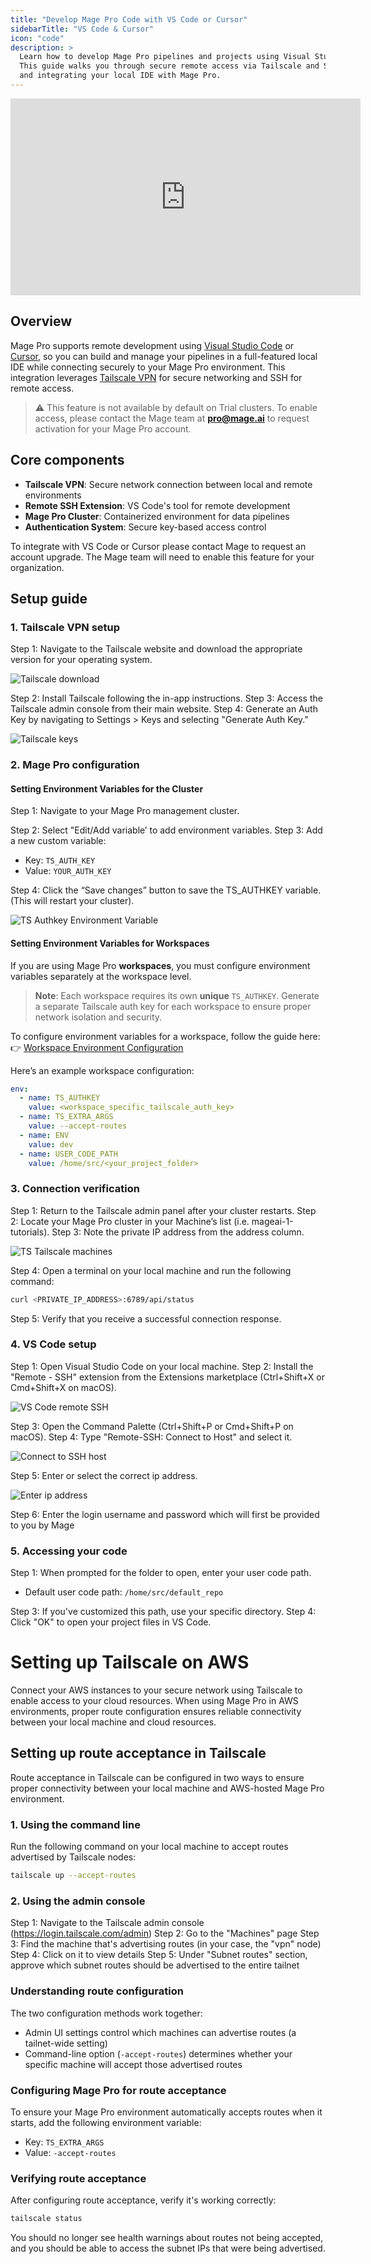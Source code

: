 ```yaml
---
title: "Develop Mage Pro Code with VS Code or Cursor"
sidebarTitle: "VS Code & Cursor"
icon: "code"
description: >
  Learn how to develop Mage Pro pipelines and projects using Visual Studio Code or Cursor.
  This guide walks you through secure remote access via Tailscale and SSH, environment configuration,
  and integrating your local IDE with Mage Pro.
---
```



<ProOnly source="visual studio code" />

<iframe width="560" height="315" 
src="https://www.youtube.com/embed/pxC8lY3SZ8U?si=M7WLPEbZg00oqVD_" 
title="YouTube video player" 
frameborder="0" 
allow="accelerometer; autoplay; clipboard-write; encrypted-media; gyroscope; picture-in-picture; web-share" 
referrerpolicy="strict-origin-when-cross-origin" allowfullscreen>
</iframe>

## Overview

Mage Pro supports remote development using [Visual Studio Code](https://code.visualstudio.com/) or [Cursor](https://www.cursor.so/), so you can build and manage your pipelines in a full-featured local IDE while connecting securely to your Mage Pro environment. This integration leverages [Tailscale VPN](https://tailscale.com/) for secure networking and SSH for remote access.

> ⚠️ This feature is not available by default on Trial clusters.
> To enable access, please contact the Mage team at **[pro@mage.ai](mailto:pro@mage.ai)** to request activation for your Mage Pro account.

## Core components

- **Tailscale VPN**: Secure network connection between local and remote environments
- **Remote SSH Extension**: VS Code's tool for remote development
- **Mage Pro Cluster**: Containerized environment for data pipelines
- **Authentication System**: Secure key-based access control

To integrate with VS Code or Cursor please contact Mage to request an account upgrade. The Mage team will need to enable this feature for your organization.

## Setup guide

### 1. Tailscale VPN setup

Step 1: Navigate to the Tailscale website and download the appropriate version for your operating system.

<Frame>
  <img
    alt="Tailscale download "
    src="https://mage-ai.github.io/assets/pro/features/vs-code/Tailscale-download.png"
  />
</Frame>

Step 2: Install Tailscale following the in-app instructions.
Step 3: Access the Tailscale admin console from their main website.
Step 4: Generate an Auth Key by navigating to Settings > Keys and selecting "Generate Auth Key."

<Frame>
  <img
    alt="Tailscale keys"
    src="https://mage-ai.github.io/assets/pro/features/vs-code/tailscale-keys.jpg"
  />
</Frame>

### 2. Mage Pro configuration

#### Setting Environment Variables for the Cluster

Step 1: Navigate to your Mage Pro management cluster.

Step 2: Select "Edit/Add variable’ to add environment variables.
Step 3: Add a new custom variable:

- Key: `TS_AUTH_KEY`
- Value: `YOUR_AUTH_KEY`

Step 4: Click the “Save changes” button to save the TS_AUTHKEY variable. 
(This will restart your cluster).

<Frame>
  <img
    alt="TS Authkey Environment Variable"
    src="https://mage-ai.github.io/assets/pro/features/vs-code/tailscale-authkey.png"
  />
</Frame>

#### Setting Environment Variables for Workspaces

If you are using Mage Pro **workspaces**, you must configure environment variables separately at the workspace level.
> **Note**: Each workspace requires its own **unique** `TS_AUTHKEY`.
> Generate a separate Tailscale auth key for each workspace to ensure proper network isolation and security.

To configure environment variables for a workspace, follow the guide here:
👉 [Workspace Environment Configuration](/guides/developer-ux/workspaces#environment-configuration)

Here’s an example workspace configuration:

```yaml
env:
  - name: TS_AUTHKEY
    value: <workspace_specific_tailscale_auth_key>
  - name: TS_EXTRA_ARGS
    value: --accept-routes
  - name: ENV
    value: dev
  - name: USER_CODE_PATH
    value: /home/src/<your_project_folder>
```

### 3. Connection verification

Step 1: Return to the Tailscale admin panel after your cluster restarts.
Step 2: Locate your Mage Pro cluster in your Machine’s list (i.e. mageai-1-tutorials).
Step 3: Note the private IP address from the address column.

<Frame>
  <img
    alt="TS Tailscale machines"
    src="https://mage-ai.github.io/assets/pro/features/vs-code/tailscale-machines.jpg"
  />
</Frame>

Step 4: Open a terminal on your local machine and run the following command:

```bash
curl <PRIVATE_IP_ADDRESS>:6789/api/status
```

Step 5: Verify that you receive a successful connection response.

### 4. VS Code setup

Step 1: Open Visual Studio Code on your local machine.
Step 2: Install the "Remote - SSH" extension from the Extensions marketplace (Ctrl+Shift+X or Cmd+Shift+X on macOS).

<Frame>
  <img
    alt="VS Code remote SSH"
    src="https://mage-ai.github.io/assets/pro/features/vs-code/vs-code-remote-ssh-2.jpg.png"
  />
</Frame>

Step 3: Open the Command Palette (Ctrl+Shift+P or Cmd+Shift+P on macOS).
Step 4: Type "Remote-SSH: Connect to Host" and select it.

<Frame>
  <img
    alt="Connect to SSH host"
    src="https://mage-ai.github.io/assets/pro/features/vs-code/vs-code-host-connect.png"
  />
</Frame>

Step 5: Enter or select the correct ip address.

<Frame>
  <img
    alt="Enter ip address"
    src="https://mage-ai.github.io/assets/pro/features/vs-code/vs-code-ip-address.png"
  />
</Frame>

Step 6: Enter the login username and password which will first be provided to you by Mage

### 5. Accessing your code

Step 1: When prompted for the folder to open, enter your user code path.

- Default user code path: `/home/src/default_repo`

Step 3: If you've customized this path, use your specific directory.
Step 4: Click "OK" to open your project files in VS Code.

# Setting up Tailscale on AWS

Connect your AWS instances to your secure network using Tailscale to enable access to your cloud resources. When using Mage Pro in AWS environments, proper route configuration ensures reliable connectivity between your local machine and cloud resources.

## Setting up route acceptance in Tailscale

Route acceptance in Tailscale can be configured in two ways to ensure proper connectivity between your local machine and AWS-hosted Mage Pro environment.

### 1. Using the command line

Run the following command on your local machine to accept routes advertised by Tailscale nodes:

```bash
tailscale up --accept-routes

```

### 2. Using the admin console

Step 1: Navigate to the Tailscale admin console (https://login.tailscale.com/admin)
Step 2: Go to the "Machines" page
Step 3: Find the machine that's advertising routes (in your case, the "vpn" node)
Step 4: Click on it to view details
Step 5: Under "Subnet routes" section, approve which subnet routes should be advertised to the entire tailnet

### Understanding route configuration

The two configuration methods work together:

- Admin UI settings control which machines can advertise routes (a tailnet-wide setting)
- Command-line option (`-accept-routes`) determines whether your specific machine will accept those advertised routes

### Configuring Mage Pro for route acceptance

To ensure your Mage Pro environment automatically accepts routes when it starts, add the following environment variable:

- Key: `TS_EXTRA_ARGS`
- Value: `-accept-routes`

### Verifying route acceptance

After configuring route acceptance, verify it's working correctly:

```bash
tailscale status

```

You should no longer see health warnings about routes not being accepted, and you should be able to access the subnet IPs that were being advertised.